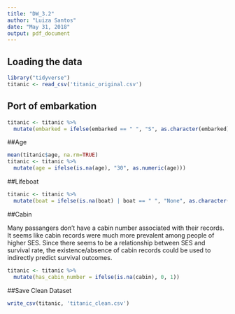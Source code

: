 ---
title: "DW_3.2"
author: "Luiza Santos"
date: "May 31, 2018"
output: pdf_document
---

## Loading the data

```{r Loading}
library("tidyverse")
titanic <- read_csv('titanic_original.csv')
```

## Port of embarkation

```{r PE}
titanic <- titanic %>%
  mutate(embarked = ifelse(embarked == " ", "S", as.character(embarked)))
```

##Age

```{r Age}
mean(titanic$age, na.rm=TRUE)
titanic <- titanic %>%
  mutate(age = ifelse(is.na(age), "30", as.numeric(age)))
```

##Lifeboat

```{r Lifeboat}
titanic <- titanic %>% 
  mutate(boat = ifelse(is.na(boat) | boat == " ", "None", as.character(boat)))
```

##Cabin

Many passangers don't have a cabin number associated with their records. It seems like cabin records were much more prevalent among people of higher SES. Since there seems to be a relationship between SES and survival rate, the existence/absence of cabin records could be used to indirectly predict survival outcomes. 

```{r cabin}
titanic <- titanic %>%
  mutate(has_cabin_number = ifelse(is.na(cabin), 0, 1))
```

##Save Clean Dataset

```{r save}
write_csv(titanic, 'titanic_clean.csv')
```







